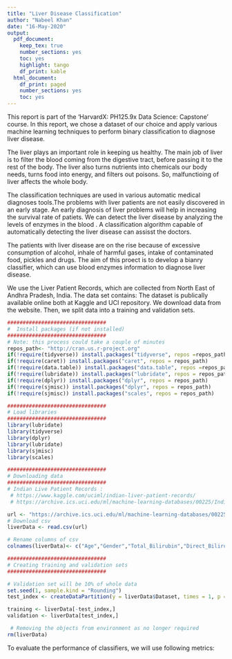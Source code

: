 ```yaml
---
title: "Liver Disease Classification"
author: "Nabeel Khan"
date: "16-May-2020"
output:
  pdf_document: 
    keep_tex: true
    number_sections: yes
    toc: yes
    highlight: tango
    df_print: kable
  html_document:
    df_print: paged
    number_sections: yes
    toc: yes
---
```

\section{Introduction}
\label{sec:introduction}
This report is part of the ‘HarvardX: PH125.9x Data Science: Capstone’ course. In this report, we chose a dataset of our choice and apply various machine learning techniques to perform binary classification to diagnose liver disease. 

\subsection{Background}
\label{sec:background}
The liver plays an important role in keeping us healthy. The main job of liver is to filter the blood coming from the digestive tract, before passing it to the rest of the body. The liver also turns nutrients into chemicals our body needs, turns food into energy, and filters out poisons. So, malfunctioing of liver affects the whole body.

The classification techniques are used in various automatic medical diagnoses tools\cite{cad}.The problems with liver patients are not easily discovered in an early stage. An early diagnosis of liver problems will help in increasing the survival rate of patiets. We can detect the liver disease by analyzing the levels of enzymes in the blood \cite{ld}. A classification algorithm capable of automatically detecting the liver disease can assisst the doctors. 

\subsection{Aim of Project}
\label{sec:aim}
The patients with liver disease are on the rise because of excessive consumption of
alcohol, inhale of harmful gases, intake of contaminated food, pickles and drugs. The aim of this proect is to develop a bianry classifier, which can use blood enzymes information to diagnose liver disease. 

\section{Dataset and Evaluation Metrics}
\label{sec:dataset}
We use the Liver Patient Records, which are collected from North East of Andhra Pradesh, India. The data set contains:
\begin{enumerate}
\item 416 liver patient records and 167 non-liver patient records.
\end{enumerate} 

\subsection{Download Data}
\label{sec:dd}
The dataset is publically available online both at Kaggle and UCI repository.
We download data from the website. Then, we split data into a training and validation sets. 
\begin{itemize}
\item 10% of the data is used for validation, and 90% is used for training.
\end{itemize}
```r
################################
#  Install packages (if not installed)
################################
# Note: this process could take a couple of minutes
repos_path<- "http://cran.us.r-project.org"
if(!require(tidyverse)) install.packages("tidyverse", repos =repos_path)
if(!require(caret)) install.packages("caret", repos = repos_path)
if(!require(data.table)) install.packages("data.table", repos =repos_path)
if(!require(lubridate)) install.packages("lubridate", repos = repos_path)
if(!require(dplyr)) install.packages("dplyr", repos = repos_path)
if(!require(sjmisc)) install.packages("dplyr", repos = repos_path)
if(!require(sjmisc)) install.packages("scales", repos = repos_path)

################################
# Load libraries
################################
library(lubridate)
library(tidyverse)
library(dplyr)
library(lubridate)
library(sjmisc)
library(scales)

```

```r
################################
# Downloading data
################################
# Indian Live Patient Records :
 # https://www.kaggle.com/uciml/indian-liver-patient-records/
 # https://archive.ics.uci.edu/ml/machine-learning-databases/00225/Indian Liver Patient Dataset (ILPD).csv

url <- "https://archive.ics.uci.edu/ml/machine-learning-databases/00225/Indian Liver Patient Dataset (ILPD).csv"
# Download csv
liverData <- read.csv(url)

# Rename columns of csv
colnames(liverData)<- c("Age","Gender","Total_Bilirubin","Direct_Bilirubin", "Alkaline_Phosphotase","Alamine_Aminotransferase","Aspartate_Aminotransferase",	"Total_Protiens","Albumin","Albumin_and_Globulin_Ratio","Dataset")

################################
# Creating training and validation sets
################################

# Validation set will be 10% of whole data
set.seed(1, sample.kind = "Rounding")
test_index <- createDataPartition(y = liverData$Dataset, times = 1, p = 0.1, list = FALSE)

training <- liverData[-test_index,]
validation <- liverData[test_index,]

 # Removing the objects from environment as no longer required
rm(liverData)

```
\subsection{Metrics}
\label{sec:metrics}
To evaluate the performance of classifiers, we will use following metrics:
\begin{enumerate}
\item \textbf{Accuracy}
It is the ratio of number of correct predictions to the total number of input samples.
\begin{equation}
Accuracy = \frac{True positives + True negatives} {Total Predictions}
\end{equation}

\item \textbf{Sensitivity}
It is also referred as true positive rate or recall. It is the proportion of true positives that are correctly identified.

\begin{equation}
Sensitivity = \frac{Number of true positives} {Number of true positives + Number of false negatives}
\end{equation}

\item \textbf{Precision}
It is defined as the proportion of the true positives against all the positive
results.

\begin{equation}
Precision = \frac{Number of true positives} {Number of true positives + Number of false positives}
\end{equation}

\item \textbf{Specificity}
It is the True negative rate. It is the proportion of true negatives that are
correctly identified.

\begin{equation}
Specificity = \frac{Number of true negatives} {Number of true negatives + Number of false positives}
\end{equation}

\item \textbf{F1 Score}
One metric that is preferred over overall accuracy is the average of specificity and sensitivity, referred to as balanced accuracy. Because specificity and sensitivity are rates, it is more appropriate to compute the harmonic average. In fact, the F1-score is widely used to compute harmonic average of precision and recall.

\begin{equation}
F1 Score = 2 * \frac{Precision - Recall} {Precision + Recall}
\end{equation}

\end{enumerate}

\begin{thebibliography}{9}
\bibitem{cad} 
Ethan Du-Crowa, Lucy Warrenb, Susan M Astleya and Johan Hullemanc,"Is there a safety-net effect with Computer-Aided Detection (CAD)?", Medical Imaging 2019.
\bibitem{ld}
Eugene, R., Sorrell, Michael F.; Maddrey, Willis C., "Schiff's Diseases of the Liver", 10th Edition, Lippincott Williams \& Wilkins by Schiff.
 


\end{thebibliography}


